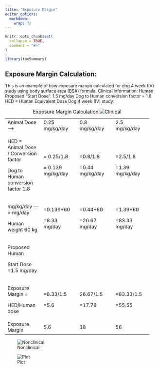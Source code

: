 ```yaml
---
title: "Exposure Margin"
editor_options: 
  markdown: 
    wrap: 72
---
```


```r
knitr::opts_chunk$set(
  collapse = TRUE,
  comment = "#>"
)
```

```r
library(toxSummary)
```

## Exposure Margin Calculation:
This is an example of how exposure margin calculated for dog 4 week (IV) study using 
body surface area (BSA) formula.
Clinical information: Human Proposed "Start Dose": 1.5 mg/day
Dog to Human conversion factor = 1.8
HED = Human Equivalent Dose
Dog 4 week (IV) study:


+----------------+----------------+----------------+----------------+
| Animal Dose    | 0.25 mg/kg/day | 0.8 mg/kg/day  | 2.5 mg/kg/day  |
| ---\>          |                |                |                |
+----------------+----------------+----------------+----------------+
| HED = Animal   | = 0.25/1.8     | =0.8/1.8       | =2.5/1.8       |
| Dose /         |                |                |                |
| Conversion     | = 0.139        | =0.44          | =1.39          |
| factor         | mg/kg/day      | mg/kg/day      | mg/kg/day      |
|                |                |                |                |
| Dog to Human   |                |                |                |
| conversion     |                |                |                |
| factor 1.8     |                |                |                |
+----------------+----------------+----------------+----------------+
| mg/kg/day      | =0.139\*60     | =0.44\*60      | =1.39\*60      |
| ---\> mg/day   |                |                |                |
|                | =8.33 mg/day   | =26.67 mg/day  | =83.33 mg/day  |
| Human weight   |                |                |                |
| 60 kg          |                |                |                |
+----------------+----------------+----------------+----------------+
| Proposed Human |                |                |                |
|                |                |                |                |
| Start Dose     |                |                |                |
| =1.5 mg/day    |                |                |                |
+----------------+----------------+----------------+----------------+
| Exposure       | =8.33/1.5      | 26.67/1.5      | =83.33/1.5     |
| Margin =       |                |                |                |
|                | =5.6           | =17.78         | =55.55         |
| HED/Human dose |                |                |                |
+----------------+----------------+----------------+----------------+
| Exposure       | 5.6            | 18             | 56             |
| Margin         |                |                |                |
+----------------+----------------+----------------+----------------+

: Exposure Margin Calculation
![Clinical](https://user-images.githubusercontent.com/31291716/215581375-b351f896-2aa8-4097-9b41-96dc290be739.jpg)

![Nonclinical](https://user-images.githubusercontent.com/31291716/215581356-ad4420b2-9dd9-4e2b-8a84-f156dbc4f397.jpg)

![Plot](https://user-images.githubusercontent.com/31291716/215581298-b702a8ba-3dc7-4650-8f6a-776bb2301c69.jpg)
